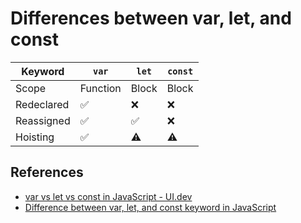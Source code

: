 # Differences between var, let, and const

| Keyword    | `var`    | `let` | `const` |
| ---------- | -------- | ----- | ------- |
| Scope      | Function | Block | Block   |
| Redeclared | ✅       | ❌    | ❌      |
| Reassigned | ✅       | ✅    | ❌      |
| Hoisting   | ✅       | ⚠️    | ⚠️      |

## References

- [var vs let vs const in JavaScript - UI.dev](https://ui.dev/var-let-const)
- [Difference between var, let, and const keyword in JavaScript](https://www.educative.io/answers/difference-between-var-let-and-const-keyword-in-javascript)
